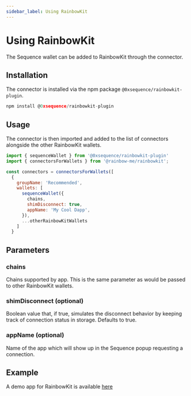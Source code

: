 ```yaml
---
sidebar_label: Using RainbowKit
---
```


# Using RainbowKit
The Sequence wallet can be added to RainbowKit through the connector.

## Installation

The connector is installed via the npm package `@0xsequence/rainbowkit-plugin`.

```js
npm install @0xsequence/rainbowkit-plugin
```

## Usage

The connector is then imported and added to the list of connectors alongside the other RainbowKit wallets.

```js
import { sequenceWallet } from '@0xsequence/rainbowkit-plugin'
import { connectorsForWallets } from '@rainbow-me/rainbowkit';

const connectors = connectorsForWallets([
  {
    groupName: 'Recommended',
    wallets: [
      sequenceWallet({
        chains,
        shimDisconnect: true,
        appName: 'My Cool Dapp',
      }),
      ...otherRainbowKitWallets
    ]
  }

```

## Parameters

### chains
Chains supported by app. This is the same parameter as would be passed to other RainbowKit wallets.

### shimDisconnect (optional)
Boolean value that, if true, simulates the disconnect behavior by keeping track of connection status in storage. Defaults to true.

### appName (optional)
Name of the app which will show up in the Sequence popup requesting a connection.

## Example
A demo app for RainbowKit is available [here](https://github.com/0xsequence/demo-dapp-rainbowkit)
